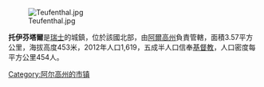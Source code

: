 [[Image:Teufenthal.jpg|right]]

'''托伊芬塔爾'''是[[瑞士|瑞士]]的城鎮，位於該國北部，由[[阿爾高州|阿爾高州]]負責管轄，面積3.57平方公里，海拔高度453米，2012年人口1,619，五成半人口信奉[[基督教|基督教]]，人口密度每平方公里454人。

{{Switzerland-geo-stub}}
[[Category:阿尔高州的市镇|Category:阿尔高州的市镇]]